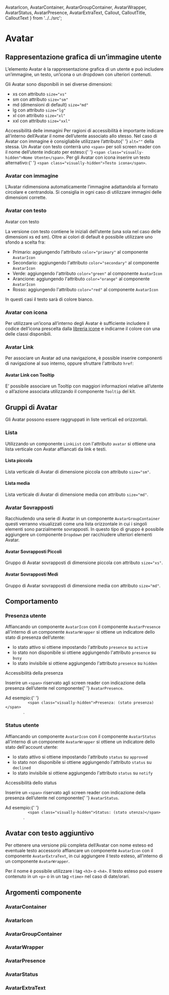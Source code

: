   AvatarIcon,
  AvatarContainer,
  AvatarGroupContainer,
  AvatarWrapper,
  AvatarStatus,
  AvatarPresence,
  AvatarExtraText,
  Callout,
  CalloutTitle,
  CalloutText
} from '../../src';

<Meta title='Documentazione/Componenti/Avatar' />

# Avatar

## Rappresentazione grafica di un’immagine utente

L’elemento Avatar è la rappresentazione grafica di un utente e può includere un’immagine, un testo, un’icona o un dropdown con ulteriori contenuti.

Gli Avatar sono disponibili in sei diverse dimensioni:

- xs con attributo `size="xs"`
- sm con attributo `size="sm"`
- md (dimensioni di default) `size="md"`
- lg con attributo `size="lg"`
- xl con attributo `size="xl"`
- xxl con attributo `size="xxl"`

<div className='docs'>
  <Callout color='success'>
    <CalloutTitle>Accessibilità delle immagini</CalloutTitle>
    <CalloutText>
      Per ragioni di accessibilità è importante indicare all’interno dell’Avatar
      il nome dell’utente associato allo stesso.
    </CalloutText>
    <CalloutText>
      Nel caso di Avatar con immagine è consigliabile utilizzare l’attributo{' '}
      <Code>alt=""</Code> della stessa.
    </CalloutText>
    <CalloutText>
      Un Avatar con testo conterrà uno <Code>&lt;span&gt;</Code> per soli screen
      reader con il nome dell’utente indicato per esteso:{' '}
      <Code>&lt;span class="visually-hidden"&gt;Nome Utente&lt;/span&gt;</Code>.
    </CalloutText>
    <CalloutText>
      Per gli Avatar con icona inserire un testo alternativo:{' '}
      <Code>&lt;span class="visually-hidden"&gt;Testo icona&lt;/span&gt;</Code>.
    </CalloutText>
  </Callout>
</div>

### Avatar con immagine

L’Avatar ridimensiona automaticamente l’immagine adattandola al formato circolare e centrandola. Si consiglia in ogni caso di utilizzare immagini delle dimensioni corrette.

<Canvas>
  <Story id='componenti-avatar--avatar-with-image' />
</Canvas>

### Avatar con testo

Avatar con testo

La versione con testo contiene le iniziali dell’utente (una sola nel caso delle dimensioni xs ed sm). Oltre ai colori di default è possibile utilizzare uno sfondo a scelta fra:

- Primario: aggiungendo l'attributo `color="primary"` al componente `AvatarIcon`
- Secondario: aggiungendo l'attributo `color="secondary"` al componente `AvatarIcon`
- Verde: aggiungendo l'attributo `color="green"` al componente `AvatarIcon`
- Arancione: aggiungendo l'attributo `color="orange"` al componente `AvatarIcon`
- Rosso: aggiungendo l'attributo `color="red"` al componente `AvatarIcon`

In questi casi il testo sarà di colore bianco.

<Canvas>
  <Story id='componenti-avatar--avatar-with-text' />
</Canvas>

### Avatar con icona

Per utilizzare un’icona all’interno degli Avatar è sufficiente includere il codice dell’icona prescelta dalla [libreria icone](?path=/docs/documentazione-utilities-icone--page#lista-delle-icone-disponibili) e indicarne il colore con una delle classi disponibili.

<Canvas>
  <Story id='componenti-avatar--avatar-with-icon' />
</Canvas>

### Avatar Link

Per associare un Avatar ad una navigazione, è possible inserire componenti di navigazione al suo interno, oppure sfruttare l'attributo `href`:

<Canvas>
  <Story id='componenti-avatar--avatar-link' />
</Canvas>

#### Avatar Link con Tooltip

E’ possibile associare un Tooltip con maggiori informazioni relative all’utente o all’azione associata utilizzando il componente `Tooltip` del kit.

<Canvas>
  <Story id='componenti-avatar--avatar-link-with-tooltip' />
</Canvas>

## Gruppi di Avatar

Gli Avatar possono essere raggruppati in liste verticali ed orizzontali.

### Lista

Utilizzando un componente `LinkList` con l'attributo `avatar` si ottiene una lista verticale con Avatar affiancati da link e testi.

#### Lista piccola

Lista verticale di Avatar di dimensione piccola con attributo `size="sm"`.

<Canvas>
  <Story id='componenti-avatar-avatar-groups-list--avatar-small-list' />
</Canvas>

#### Lista media

Lista verticale di Avatar di dimensione media con attributo `size="md"`.

<Canvas>
  <Story id='componenti-avatar-avatar-groups-list--avatar-media-list' />
</Canvas>

### Avatar Sovrapposti

Racchiudendo una serie di Avatar in un componente `AvatarGroupContainer` questi verranno visualizzati come una lista orizzontale in cui i singoli elementi sono parzialmente sovrapposti. In questo tipo di gruppo è possibile aggiungere un componente `Dropdown` per racchiudere ulteriori elementi Avatar.

#### Avatar Sovrapposti Piccoli

Gruppo di Avatar sovrapposti di dimensione piccola con attributo `size="xs"`.

<Canvas>
  <Story id='componenti-avatar-avatar-groups-overlapping--small-overlapping-avatars' />
</Canvas>

#### Avatar Sovrapposti Medi

Gruppo di Avatar sovrapposti di dimensione media con attributo `size="md"`.

<Canvas>
  <Story id='componenti-avatar-avatar-groups-overlapping--medium-overlaid-avatars' />
</Canvas>

## Comportamento

### Presenza utente

Affiancando un componente `AvatarIcon` con il componente `AvatarPresence` all'interno di un componente `AvatarWrapper` si ottiene un indicatore dello stato di presenza dell’utente:

- lo stato attivo si ottiene impostando l'attributo `presence` su `active`
- lo stato non disponibile si ottiene aggiungendo l'attributo `presence` su `busy`
- lo stato invisibile si ottiene aggiungendo l'attributo `presence` su `hidden`

<div className='docs'>
  <Callout color='success'>
    <CalloutTitle>Accessibilità della presenza</CalloutTitle>
    <CalloutText>
      <p>
        Inserire un <Code>&lt;span&gt;</Code> riservato agli screen reader con
        indicazione della presenza dell’utente nel componente{' '}
        <Code>AvatarPresence</Code>.
      </p>
      <p>
        Ad esempio:{' '}
        <Code>
          &lt;span class="visually-hidden"&gt;Presenza: (stato presenza)&lt;/span&gt;
        </Code>
        .
      </p>
    </CalloutText>
  </Callout>
</div>

<Canvas>
  <Story id='componenti-avatar-behavior--user-presence' />
</Canvas>

### Status utente

Affiancando un componente `AvatarIcon` con il componente `AvatarStatus` all'interno di un componente `AvatarWrapper` si ottiene un indicatore dello stato dell'account utente:

- lo stato attivo si ottiene impostando l'attributo `status` su `approved`
- lo stato non disponibile si ottiene aggiungendo l'attributo `status` su `declined`
- lo stato invisibile si ottiene aggiungendo l'attributo `status` su `notify`

<div className='docs'>
  <Callout color='success'>
    <CalloutTitle>Accessibilità dello status</CalloutTitle>
    <CalloutText>
      <p>
        Inserire un <Code>&lt;span&gt;</Code> riservato agli screen reader con
        indicazione della presenza dell’utente nel componente{' '}
        <Code>AvatarStatus</Code>.
      </p>
      <p>
        Ad esempio:{' '}
        <Code>
          &lt;span class="visually-hidden"&gt;Status: (stato utenza)&lt;/span&gt;
        </Code>
        .
      </p>
    </CalloutText>
  </Callout>
</div>

<Canvas>
  <Story id='componenti-avatar-behavior--user-status' />
</Canvas>

## Avatar con testo aggiuntivo

Per ottenere una versione più completa dell’Avatar con nome esteso ed eventuale testo accessorio affiancare un componente `AvatarIcon` con il componente `AvatarExtraText`, in cui aggiungere il testo esteso, all'interno di un componente `AvatarWrapper`.

Per il nome è possibile utilizzare i tag `<h3>` o `<h4>`. Il testo esteso può essere contenuto in un `<p>` o in un tag `<time>` nel caso di date/orari.

<Canvas>
  <Story id='componenti-avatar--avatar-with-additional-text' />
</Canvas>

## Argomenti componente

### AvatarContainer

<ArgsTable of={AvatarContainer} />

### AvatarIcon

<ArgsTable of={AvatarIcon} />

### AvatarGroupContainer

<ArgsTable of={AvatarGroupContainer} />

### AvatarWrapper

<ArgsTable of={AvatarWrapper} />

### AvatarPresence

<ArgsTable of={AvatarPresence} />

### AvatarStatus

<ArgsTable of={AvatarStatus} />

### AvatarExtraText

<ArgsTable of={AvatarExtraText} />
